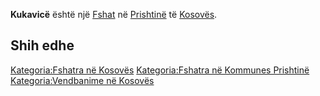 {{Fshat në Kosovës
 | Emri                = Kukavicë
| sqi_N_name = Kukavicë
| sqi_N_FULL_NAME_RO = Kukavicë
| sqi_N_FULL_NAME_ND_RO = Kukavice
| sqi_N_SORT_NAME_RG = KUKAVICE
| sqi_N_FULL_NAME_RG = Kukavicë
| sqi_N_FULL_NAME_ND_RG = Kukavice
| srp_N_name = Kukavica
| srp_N_FULL_NAME_RO = Kukavica
| srp_N_FULL_NAME_ND_RO = Kukavica
| srp_N_SORT_NAME_RG = KUKAVICA
| srp_N_FULL_NAME_RG = Kukavica
| srp_N_FULL_NAME_ND_RG = Kukavica
| srp_NS_name = Кукавица
| srp_NS_FULL_NAME_RO = Кукавица
| srp_NS_FULL_NAME_ND_RO = Кукавица
| srp_NS_SORT_NAME_RG = КУКАВИЦА
| srp_NS_FULL_NAME_RG = Кукавица
| srp_NS_FULL_NAME_ND_RG = Кукавица

 | Emri (Rasa dhanore) = 
 | Figura              = 
 | Shteti              = Kosovo
 | Komuna              = Prishtinë
 | Kodi postar         = 
 | Sipërfaqja          = 

 | Popullsia           = 

 | Regj. i popullsisë  = 
 | Dend. e popullsisë  = 
 | Faqja zyrtare       = 
 <!--- Koordinatat ----> 
 | Gjerësia            = 42.626667
 | Gjatësia            = 21.348333
 | Lartësia            = 
}}
'''Kukavicë''' është një [[Fshat]] në [[Prishtinë]] të [[Kosovës]].

<!-- == Gjeografia == -->
<!-- == Historia == -->
<!-- == Demografia == -->
== Shih edhe ==
{{Komuna Prishtinë}}
{{Kosovo-Administrata-Cung}}

[[Kategoria:Fshatra në Kosovës]]
[[Kategoria:Fshatra në Kommunes Prishtinë]]
[[Kategoria:Vendbanime në Kosovës]]